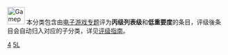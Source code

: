 {{empty category}}

[[Image:Gamepad.svg|40px]] 本分类包含由[[Wikipedia:电子游戏专题|电子游戏专题]]评为<span style="background-color: {{class/colour|CL}};">'''丙级列表级'''</span>和<span style="background-color: {{importance/colour|Low}};">'''低重要度'''</span>的条目，评级後条目会自动归入对应的子分类，详见[[Wikipedia:电子游戏专题/评级|评级指南]]。

[[Category:丙级列表级电子游戏条目|4]]
[[Category:低重要度电子游戏条目|5L]]